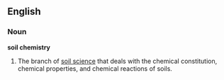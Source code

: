 ==English==
===Noun===
'''soil chemistry'''
# The branch of [[soil science]] that deals with the chemical constitution, chemical properties, and chemical reactions of soils.